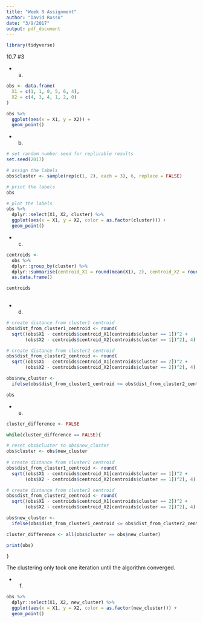 ```yaml
---
title: "Week 8 Assignment"
author: "David Russo"
date: "3/9/2017"
output: pdf_document
---
```


```r
library(tidyverse)
```

10.7 #3

  * a)
```r
obs <- data.frame(
  X1 = c(1, 1, 0, 5, 6, 4),
  X2 = c(4, 3, 4, 1, 2, 0)
)

obs %>%
  ggplot(aes(x = X1, y = X2)) +
  geom_point()

```

  * b)
```r
# set random number seed for replicable results
set.seed(2017)

# assign the labels
obs$cluster <- sample(rep(c(1, 2), each = 3), 6, replace = FALSE)

# print the labels
obs

# plot the labels
obs %>%
  dplyr::select(X1, X2, cluster) %>% 
  ggplot(aes(x = X1, y = X2, color = as.factor(cluster))) +
  geom_point()
```

  * c)
```r
centroids <-
  obs %>%
  dplyr::group_by(cluster) %>%
  dplyr::summarise(centroid_X1 = round(mean(X1), 2), centroid_X2 = round(mean(X2), 2)) %>%
  as.data.frame()

centroids
  
```

  * d)
```r

# create distance from cluster1 centroid
obs$dist_from_cluster1_centroid <- round(
  sqrt((obs$X1 - centroids$centroid_X1[centroids$cluster == 1])^2 + 
       (obs$X2 - centroids$centroid_X2[centroids$cluster == 1])^2), 4)

# create distance from cluster2 centroid
obs$dist_from_cluster2_centroid <- round(
  sqrt((obs$X1 - centroids$centroid_X1[centroids$cluster == 2])^2 + 
       (obs$X2 - centroids$centroid_X2[centroids$cluster == 2])^2), 4)

obs$new_cluster <-
  ifelse(obs$dist_from_cluster1_centroid <= obs$dist_from_cluster2_centroid, 1, 2)

obs

```

  * e)
```r

cluster_difference <- FALSE

while(cluster_difference == FALSE){

# reset obs$cluster to obs$new_cluster
obs$cluster <- obs$new_cluster
  
# create distance from cluster1 centroid
obs$dist_from_cluster1_centroid <- round(
  sqrt((obs$X1 - centroids$centroid_X1[centroids$cluster == 1])^2 + 
       (obs$X2 - centroids$centroid_X2[centroids$cluster == 1])^2), 4)

# create distance from cluster2 centroid
obs$dist_from_cluster2_centroid <- round(
  sqrt((obs$X1 - centroids$centroid_X1[centroids$cluster == 2])^2 + 
       (obs$X2 - centroids$centroid_X2[centroids$cluster == 2])^2), 4)

obs$new_cluster <-
  ifelse(obs$dist_from_cluster1_centroid <= obs$dist_from_cluster2_centroid, 1, 2)

cluster_difference <- all(obs$cluster == obs$new_cluster)

print(obs)

}

```

The clustering only took one iteration until the algorithm converged.

  * f)
```r
obs %>%
  dplyr::select(X1, X2, new_cluster) %>% 
  ggplot(aes(x = X1, y = X2, color = as.factor(new_cluster))) +
  geom_point()
```
  






